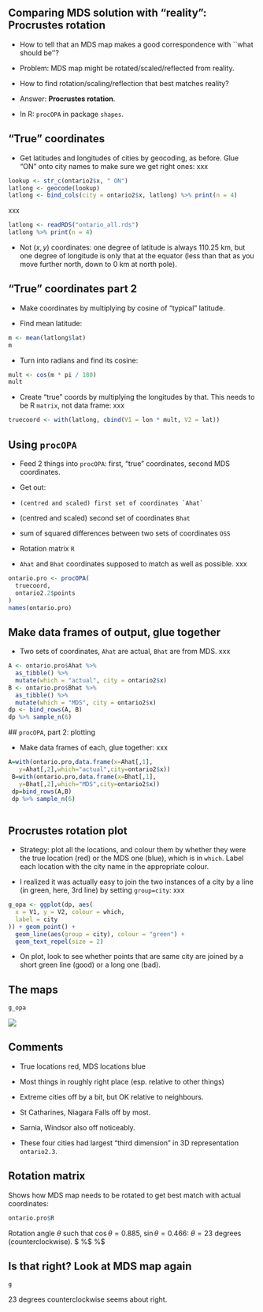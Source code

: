 ## Comparing MDS solution with "reality": Procrustes rotation


* How to tell that an MDS map makes a good correspondence with ``what
should be''?

* Problem: MDS map might be rotated/scaled/reflected from reality.

* How to find rotation/scaling/reflection that best matches reality?

* Answer: **Procrustes rotation**.

* In R: `procOPA` in package `shapes`.



## "True" coordinates


* Get latitudes and longitudes of cities by geocoding, as
before. Glue "ON" onto city names to make sure we get right ones: xxx

\footnotesize
```r
lookup <- str_c(ontario2$x, " ON")
latlong <- geocode(lookup)
latlong <- bind_cols(city = ontario2$x, latlong) %>% print(n = 4)
```
\normalsize
    
xxx

\footnotesize
```r
latlong <- readRDS("ontario_all.rds")
latlong %>% print(n = 4)
```
\normalsize
 

* Not $(x,y)$ coordinates: one degree of latitude is always
110.25 km, but one degree of longitude is only that at the equator
(less than that as you move further north, down to 0 km at north
pole).


## "True" coordinates part 2


* Make coordinates by multiplying by cosine of "typical" latitude.

* Find mean latitude:
```r
m <- mean(latlong$lat)
m
```

     


* Turn into radians and find its cosine:
```r
mult <- cos(m * pi / 180)
mult
```

   


* Create "true" coords by multiplying the longitudes by
that. This needs to be R `matrix`, not data frame: xxx

\footnotesize
```r
truecoord <- with(latlong, cbind(V1 = lon * mult, V2 = lat))
```
\normalsize
   


## Using `procOPA`


* Feed 2 things into `procOPA`: first, "true"
coordinates, second MDS coordinates.

* Get out: 


*     (centred and scaled) first set of coordinates `Ahat`

* (centred and scaled) second set of coordinates `Bhat`

* sum of squared differences between two sets of coordinates `OSS`

* Rotation matrix `R`


* `Ahat` and `Bhat` coordinates supposed to
match as well as possible. xxx

\footnotesize
```r
ontario.pro <- procOPA(
  truecoord,
  ontario2.2$points
)
names(ontario.pro)
```
\normalsize
     


## Make data frames of output, glue together


* Two sets of coordinates, `Ahat` are actual,
`Bhat` are from MDS. xxx

\scriptsize
```r
A <- ontario.pro$Ahat %>%
  as_tibble() %>%
  mutate(which = "actual", city = ontario2$x)
B <- ontario.pro$Bhat %>%
  as_tibble() %>%
  mutate(which = "MDS", city = ontario2$x)
dp <- bind_rows(A, B)
dp %>% sample_n(6)
```
\normalsize

 ## `procOPA`, part 2: plotting
 
   
     
* Make data frames of each, glue together: xxx

\small
```r
A=with(ontario.pro,data.frame(x=Ahat[,1],
   y=Ahat[,2],which="actual",city=ontario2$x)) 
 B=with(ontario.pro,data.frame(x=Bhat[,1],
   y=Bhat[,2],which="MDS",city=ontario2$x))
 dp=bind_rows(A,B)
 dp %>% sample_n(6)
 
```
\normalsize

   
 

## Procrustes rotation plot


* Strategy: plot all the locations, and colour them by whether
they were the true location (red) or the MDS one (blue), which is
in `which`. Label each location with the city name in the
appropriate colour.

* I realized it
was actually easy to join the two instances of a city by a line
(in green, here, 3rd line) by setting `group=city`: xxx

\footnotesize
```r
g_opa <- ggplot(dp, aes(
  x = V1, y = V2, colour = which,
  label = city
)) + geom_point() +
  geom_line(aes(group = city), colour = "green") +
  geom_text_repel(size = 2)
```
\normalsize
     

* On plot, look to see whether points that are same city are
joined by a short green line (good) or a long one (bad).



## The maps
```r
g_opa
```
  
![](bMDS-ont-proc.png)



## Comments


* True locations red, MDS locations blue

* Most things in roughly right place (esp.\ relative to other things)

* Extreme cities off by a bit, but OK relative to neighbours.

* St Catharines, Niagara Falls off by most.

* Sarnia, Windsor also off noticeably.

* These four cities had largest "third dimension" in 3D
representation  `ontario2.3`.



## Rotation matrix
Shows how MDS map needs to be rotated to get best match with actual coordinates:
```r
ontario.pro$R
```

   

Rotation angle $\theta$ such that $\cos\theta=0.885$,
$\sin\theta=0.466$: $\theta=23$ degrees (counterclockwise). 
$ %$ %$


## Is that right? Look at MDS map again
```r
g
```

   

23 degrees counterclockwise seems about right.


